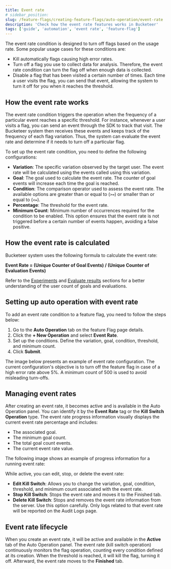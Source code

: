```yaml
---
title: Event rate
# sidebar_position:
slug: /feature-flags/creating-feature-flags/auto-operation/event-rate
description: 'Check how the event rate features works in Bucketeer'
tags: ['guide', 'automation', 'event rate', 'feature-flag']
---
```



The event rate condition is designed to turn off flags based on the usage rate. Some popular usage cases for these conditions are:

- Kill automatically flags causing high error rates.
- Turn off a flag you use to collect data for analysis. Therefore, the event rate condition can turn the flag off when enough data is collected.
- Disable a flag that has been visited a certain number of times. Each time a user visits the flag, you can send that event, allowing the system to turn it off for you when it reaches the threshold.

## How the event rate works

The event rate condition triggers the operation when the frequency of a particular event reaches a specific threshold. For instance, whenever a user visits a flag, you can send an event through the SDK to track that visit. The Bucketeer system then receives these events and keeps track of the frequency of each flag variation. Thus, the system can evaluate the event rate and determine if it needs to turn off a particular flag.

To set up the event rate condition, you need to define the following configurations:

- **Variation**: The specific variation observed by the target user. The event rate will be calculated using the events called using this variation.
- **Goal**: The goal used to calculate the event rate. The counter of goal events will increase each time the goal is reached.
- **Condition**: The comparison operator used to assess the event rate. The available options are greater than or equal to (`>=`) or smaller than or equal to (`<=`). 
- **Percentage**: The threshold for the event rate.
- **Minimum Count**: Minimum number of occurrences required for the condition to be enabled. This option ensures that the event rate is not triggered before a certain number of events happen, avoiding a false positive.

## How the event rate is calculated

Bucketeer system uses the following formula to calculate the event rate:

**Event Rate = (Unique Counter of Goal Events) / (Unique Counter of Evaluation Events)**

Refer to the [Experiments](/feature-flags/testing-with-flags/experiments) and [Evaluate results](/feature-flags/creating-feature-flags/evaluate-results) sections for a better understanding of the user count of goals and evaluations.

## Setting up auto operation with event rate

To add an event rate condition to a feature flag, you need to follow the steps below:

1. Go to the **Auto Operation** tab on the feature Flag page details.
2. Click the **+ New Operation** and select **Event Rate**.
3. Set up the conditions. Define the variation, goal, condition, threshold, and minimum count.
4. Click **Submit**. 

The image below presents an example of event rate configuration. The current configuration's objective is to turn off the feature flag in case of a high error rate above 5%. A minimum count of 500 is used to avoid misleading turn-offs.

<CenteredImg
  imgURL="img/feature-flags/auto-ops-rules/event-rate-condition-v4.png"
  alt="Create event rate condition"
  wSize="400px"
  borderWidth="1px"
/>

## Managing event rates

After creating an event rate, it becomes active and is available in the Auto Operation panel. You can identify it by the **Event Rate** tag or the **Kill Switch Operation** type. The event rate progress information visually displays the current event rate percentage and includes:

- The associated goal.
- The minimum goal count.
- The total goal count events.
- The current event rate value.

The following image shows an example of progress information for a running event rate:

<CenteredImg
  imgURL="img/feature-flags/auto-ops-rules/event-rate-condition-panel.png"
  alt="Event rate progress information"
  borderWidth="1px"
/>

While active, you can edit, stop, or delete the event rate:

- **Edit Kill Switch**: Allows you to change the variation, goal, condition, threshold, and minimum count associated with the event rate.
- **Stop Kill Switch**: Stops the event rate and moves it to the Finished tab.
- **Delete Kill Switch**: Stops and removes the event rate information from the server. Use this option carefully. Only logs related to that event rate will be reported on the Audit Logs page.

## Event rate lifecycle

When you create an event rate, it will be active and available in the **Active** tab of the Auto Operation panel. The event rate (kill switch operation) continuously monitors the flag operation, counting every condition defined at its creation. When the threshold is reached, it will kill the flag, turning it off. Afterward, the event rate moves to the **Finished** tab.